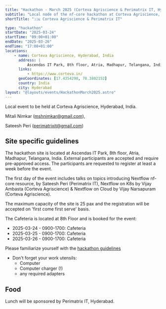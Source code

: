 ```yaml
---
title: "Hackathon - March 2025 (Corteva Agriscience & Perimatrix IT, Hyderabad)"
subtitle: "Local node of the nf-core hackathon at Corteva Agriscience, Hyderabad, India"
shortTitle: "🇮🇳 Corteva Agriscience & Perimatrix IT"

type: "hackathon"
startDate: "2025-03-24"
startTime: "09:00+01:00"
endDate: "2025-03-26"
endTime: "17:00+01:00"
locations:
    - name: Corteva Agriscience, Hyderabad, India
      address: |
          Ascendas IT Park, 8th floor, Atria, Madhapur, Telangana, India
      links:
          - https://www.corteva.in/
      geoCoordinates: [17.4354298, 78.3802152]
      country: India
      city: Hyderabad
layout: "@layouts/events/HackathonMarch2025.astro"
---
```


Local event to be held at Corteva Agriscience, Hyderabad, India.

Mitali Nimkar ([mshnimkar@gmail.com](mailto:mshnimkar@gmail.com)),

Sateesh Peri ([perimatrixit@gmail.com](mailto:perimatrixit@gmail.com))

## Site specific guidelines

The hackathon site is located at Ascendas IT Park, 8th floor, Atria, Madhapur, Telangana, India.
External participants are accepted and require pre-approved access.
The participants are requested to register at least a week before the event.

The first day of the event includes talks on topics introducing Nextflow nf-core resource, by Sateesh Peri (Perimatrix IT),
Nextflow on K8s by Vijay Ambasta (Corteva Agriscience) & Nextflow on Cloud by Vijay Narsapuram (Corteva Agriscience).

The maximum capacity of the site is 25 pax and the registration will be accepted on 'first come first serve' basis.

The Cafeteria is located at 8th Floor and is booked for the event:

- 2025-03-24 - 0900-1700: Cafeteria
- 2025-03-25 - 0900-1700: Cafeteria
- 2025-03-26 - 0900-1700: Cafeteria

Please familiarize yourself with the [hackathon guidelines](https://nf-co.re/events/2025/hackathon-march-2025#in-person-local-sites)

- Don't forget your work utensils:
    - Computer
    - Computer charger (!)
    - any required adapters

## Food

Lunch will be sponsored by Perimatrix IT, Hyderabad.
